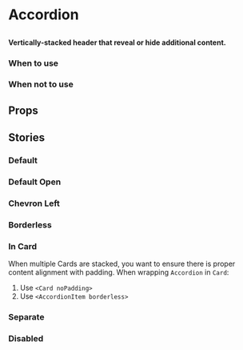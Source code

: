 
# Accordion

##

<h4>
  Vertically-stacked header that reveal or hide additional content.
</h4>

<Canvas>
  <Story id="components-accordion--default" />
</Canvas>


### When to use

### When not to use


## Props

<ArgTypes of={Accordion} />

## Stories

### Default

<Canvas>
  <Story id="components-accordion--default" />
</Canvas>

### Default Open

<Canvas>
  <Story id="components-accordion--default-open" />
</Canvas>

### Chevron Left

<Canvas>
  <Story id="components-accordion--chevron-left" />
</Canvas>

### Borderless

<Canvas>
  <Story id="components-accordion--borderless" />
</Canvas>

### In Card
When multiple Cards are stacked, you want to ensure there is proper content alignment with padding. When wrapping `Accordion` in `Card`:
1. Use `<Card noPadding>`
2. Use `<AccordionItem borderless>`

<Canvas>
  <Story id="components-accordion--in-card" />
</Canvas>

### Separate

<Canvas>
  <Story id="components-accordion--separate" />
</Canvas>

### Disabled

<Canvas>
  <Story id="components-accordion--disabled" />
</Canvas>
